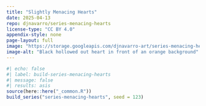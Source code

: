 ```yaml
---
title: "Slightly Menacing Hearts"
date: 2025-04-13
repo: djnavarro/series-menacing-hearts
license-type: "CC BY 4.0"
appendix-style: none
page-layout: full
image: "https://storage.googleapis.com/djnavarro-art/series-menacing-hearts/preview/languid_37_3702.jpg"
image-alt: "Black hollowed out heart in front of an orange background"
---
```

   
::: {.grid}
  
```r
#| echo: false
#| label: build-series-menacing-hearts
#| message: false
#| results: asis
source(here::here("_common.R"))
build_series("series-menacing-hearts", seed = 123)
```
   
:::
   
